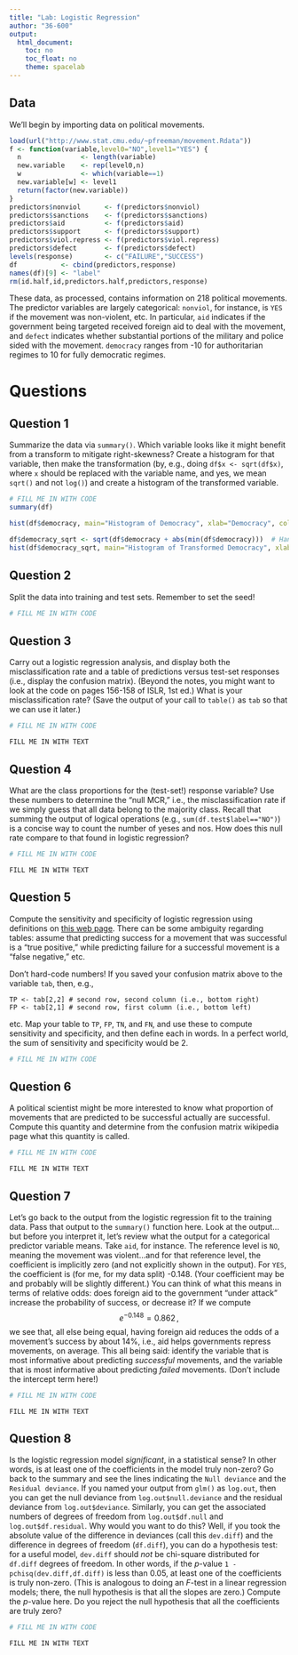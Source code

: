 ```yaml
---
title: "Lab: Logistic Regression"
author: "36-600"
output: 
  html_document:
    toc: no
    toc_float: no
    theme: spacelab
---
```


## Data

We'll begin by importing data on political movements.
```r
load(url("http://www.stat.cmu.edu/~pfreeman/movement.Rdata"))
f <- function(variable,level0="NO",level1="YES") {
  n               <- length(variable)
  new.variable    <- rep(level0,n)
  w               <- which(variable==1)
  new.variable[w] <- level1
  return(factor(new.variable))
}
predictors$nonviol      <- f(predictors$nonviol)
predictors$sanctions    <- f(predictors$sanctions)
predictors$aid          <- f(predictors$aid)
predictors$support      <- f(predictors$support)
predictors$viol.repress <- f(predictors$viol.repress)
predictors$defect       <- f(predictors$defect)
levels(response)        <- c("FAILURE","SUCCESS")
df           <- cbind(predictors,response)
names(df)[9] <- "label"
rm(id.half,id,predictors.half,predictors,response)
```
These data, as processed, contains information on 218 political movements. The predictor variables are largely categorical: `nonviol`, for instance, is `YES` if the movement was non-violent, etc. In particular, `aid` indicates if the government being targeted received foreign aid to deal with the movement, and `defect` indicates whether substantial portions of the military and police sided with the movement. `democracy` ranges from -10 for authoritarian regimes to 10 for fully democratic regimes. 

# Questions

## Question 1

Summarize the data via `summary()`. Which variable looks like it might benefit from a transform to mitigate right-skewness? Create a histogram for that variable, then make the transformation (by, e.g., doing `df$x <- sqrt(df$x)`, where `x` should be replaced with the variable name, and yes, we mean `sqrt()` and not `log()`) and create a histogram of the transformed variable.
```r
# FILL ME IN WITH CODE
summary(df)

hist(df$democracy, main="Histogram of Democracy", xlab="Democracy", col="blue")

df$democracy_sqrt <- sqrt(df$democracy + abs(min(df$democracy)))  # Handle potential negatives
hist(df$democracy_sqrt, main="Histogram of Transformed Democracy", xlab="Sqrt(Democracy)", col="green")
```

## Question 2

Split the data into training and test sets. Remember to set the seed!
```r
# FILL ME IN WITH CODE
```

## Question 3

Carry out a logistic regression analysis, and display both the misclassification rate and a table of predictions versus test-set responses (i.e., display the confusion matrix). (Beyond the notes, you might want to look at the code on pages 156-158 of ISLR, 1st ed.) What is your misclassification rate? (Save the output of your call to `table()` as `tab` so that we can use it later.)
```r
# FILL ME IN WITH CODE
```
```
FILL ME IN WITH TEXT
```

## Question 4

What are the class proportions for the (test-set!) response variable? Use these numbers to determine the "null MCR," i.e., the misclassification rate if we simply guess that all data belong to the majority class. Recall that summing the output of logical operations (e.g., `sum(df.test$label=="NO")`) is a concise way to count the number of yeses and nos. How does this null rate compare to that found in logistic regression?
```r
# FILL ME IN WITH CODE
```
```
FILL ME IN WITH TEXT
```

## Question 5

Compute the sensitivity and specificity of logistic regression using definitions on [this web page](https://en.wikipedia.org/wiki/Confusion_matrix). There can be some ambiguity regarding tables: assume that predicting success for a movement that was successful is a "true positive," while predicting failure for a successful movement is a "false negative," etc.

Don't hard-code numbers! If you saved your confusion matrix above to the variable `tab`, then, e.g.,
```
TP <- tab[2,2] # second row, second column (i.e., bottom right)
FP <- tab[2,1] # second row, first column (i.e., bottom left)
```
etc. Map your table to `TP`, `FP`, `TN`, and `FN`, and use these to compute sensitivity and specificity, and then define each in words. In a perfect world, the sum of sensitivity and specificity would be 2.
```r
# FILL ME IN WITH CODE
```

## Question 6

A political scientist might be more interested to know what proportion of movements that are predicted to be successful actually are successful. Compute this quantity and determine from the confusion matrix wikipedia page what this quantity is called.
```r
# FILL ME IN WITH CODE
```
```
FILL ME IN WITH TEXT
```

## Question 7

Let's go back to the output from the logistic regression fit to the training data. Pass that output to the `summary()` function here. Look at the output...but before you interpret it, let's review what the output for a categorical predictor variable means. Take `aid`, for instance. The reference level is `NO`, meaning the movement was violent...and for that reference level, the coefficient is implicitly zero (and not explicitly shown in the output). For `YES`, the coefficient is (for me, for my data split) -0.148. (Your coefficient may be and probably will be slightly different.) You can think of what this means in terms of relative odds: does foreign aid to the government "under attack" increase the probability of success, or decrease it? If we compute
$$
e^{-0.148} = 0.862 \,,
$$
we see that, all else being equal, having foreign aid reduces the odds of a movement's success by about 14%, i.e., aid helps governments repress movements, on average. This all being said: identify the variable that is most informative about predicting *successful* movements, and the variable that is most informative about predicting *failed* movements. (Don't include the intercept term here!)
```r
# FILL ME IN WITH CODE
```
```
FILL ME IN WITH TEXT
```

## Question 8

Is the logistic regression model *significant*, in a statistical sense? In other words, is at least one of the coefficients in the model truly non-zero? Go back to the summary and see the lines indicating the `Null deviance` and the `Residual deviance`. If you named your output from `glm()` as `log.out`, then you can get the null deviance from `log.out$null.deviance` and the residual deviance from `log.out$deviance`. Similarly, you can get the associated numbers of degrees of freedom from `log.out$df.null` and `log.out$df.residual`. Why would you want to do this? Well, if you took the absolute value of the difference in deviances (call this `dev.diff`) and the difference in degrees of freedom (`df.diff`), you can do a hypothesis test: for a useful model, `dev.diff` should *not* be chi-square distributed for `df.diff` degrees of freedom. In other words, if the $p$-value `1 - pchisq(dev.diff,df.diff)` is less than 0.05, at least one of the coefficients is truly non-zero. (This is analogous to doing an $F$-test in a linear regression models; there, the null hypothesis is that all the slopes are zero.) Compute the $p$-value here. Do you reject the null hypothesis that all the coefficients are truly zero?
```r
# FILL ME IN WITH CODE
```
```
FILL ME IN WITH TEXT
```
